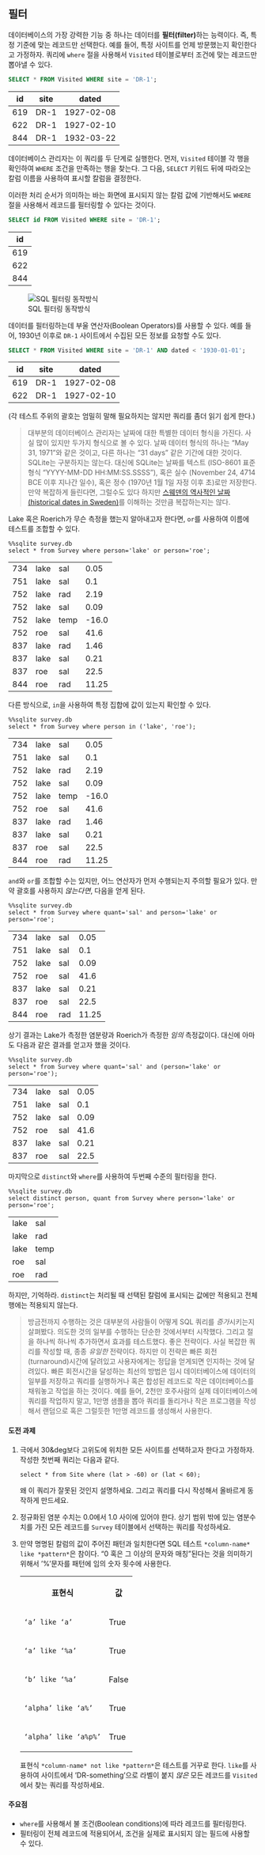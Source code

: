 
## 필터



데이터베이스의 가장 강력한 기능 중 하나는 데이터를 **필터(filter)**하는 능력이다.
즉, 특정 기준에 맞는 레코드만 선택한다. 예를 들어, 특정 사이트를 언제 방문했는지 확인한다고 가정하자.
쿼리에 `where` 절을 사용해서 `Visited` 테이블로부터 조건에 맞는 레코드만 뽑아낼 수 있다.


```sql
SELECT * FROM Visited WHERE site = 'DR-1';
```

| id     | site   | dated      | 
| ------ | ------ | ---------- |
| 619    | DR-1   | 1927-02-08 | 
| 622    | DR-1   | 1927-02-10 | 
| 844    | DR-1   | 1932-03-22 | 


데이터베이스 관리자는 이 쿼리를 두 단계로 실행한다. 
먼저, `Visited` 테이블 각 행을 확인하여 `WHERE` 조건을 만족하는 행을 찾는다. 
그 다음, `SELECT` 키워드 뒤에 따라오는 칼럼 이름을 사용하여 표시할 칼럼을 결정한다.

이러한 처리 순서가 의미하는 바는 화면에 표시되지 않는 칼럼 값에 기반해서도 `WHERE` 절을 사용해서 레코드를 필터링할 수 있다는 것이다.

```sql
SELECT id FROM Visited WHERE site = 'DR-1';
```

| id     | 
| ------ |
| 619    | 
| 622    | 
| 844    | 

![SQL 필터링 동작방식](img/sql-filter.svg)


데이터를 필터링하는데 부울 연산자(Boolean Operators)를 사용할 수 있다. 예를 들어, 1930년 이후로 `DR-1` 사이트에서 수집된 모든 정보를 요청할 수도 있다.


```sql
SELECT * FROM Visited WHERE site = 'DR-1' AND dated < '1930-01-01';
```

| id     | site   | dated      | 
| ------ | ------ | ---------- |
| 619    | DR-1   | 1927-02-08 | 
| 622    | DR-1   | 1927-02-10 | 


(각 테스트 주위의 괄호는 엄밀히 말해 필요하지는 않지만 쿼리를 좀더 읽기 쉽게 한다.)

> 대부분의 데이터베이스 관리자는 날짜에 대한 특별한 데이터 형식을 가진다.
> 사실 많이 있지만 두가지 형식으로 볼 수 있다. 날짜 데이터 형식의 하나는 "May 31, 1971"와 같은 것이고,
> 다른 하나는 "31 days" 같은 기간에 대한 것이다.
> SQLite는 구분하지는 않는다. 대신에 SQLite는 날짜를 텍스트 (ISO-8601 표준 형식 "YYYY-MM-DD HH:MM:SS.SSSS"), 혹은 
> 실수 (November 24, 4714 BCE 이후 지나간 일수), 혹은 정수 (1970년 1월 1일 자정 이후 초)로만 저장한다.
> 만약 복잡하게 들린다면, 그럴수도 있다 하지만 [스웨덴의 역사적인 날짜(historical dates in Sweden)](http://en.wikipedia.org/wiki/Swedish_calendar)를
> 이해하는 것만큼 복잡하는지는 않다.


Lake 혹은 Roerich가 무슨 측정을 했는지 알아내고자 한다면, `or`를 사용하여 이름에 테스트를 조합할 수 있다.


<pre class="in"><code>%%sqlite survey.db
select * from Survey where person=&#39;lake&#39; or person=&#39;roe&#39;;</code></pre>

<div class="out"><table>
<tr><td>734</td><td>lake</td><td>sal</td><td>0.05</td></tr>
<tr><td>751</td><td>lake</td><td>sal</td><td>0.1</td></tr>
<tr><td>752</td><td>lake</td><td>rad</td><td>2.19</td></tr>
<tr><td>752</td><td>lake</td><td>sal</td><td>0.09</td></tr>
<tr><td>752</td><td>lake</td><td>temp</td><td>-16.0</td></tr>
<tr><td>752</td><td>roe</td><td>sal</td><td>41.6</td></tr>
<tr><td>837</td><td>lake</td><td>rad</td><td>1.46</td></tr>
<tr><td>837</td><td>lake</td><td>sal</td><td>0.21</td></tr>
<tr><td>837</td><td>roe</td><td>sal</td><td>22.5</td></tr>
<tr><td>844</td><td>roe</td><td>rad</td><td>11.25</td></tr>
</table></div>


다른 방식으로, `in`을 사용하여 특정 집합에 값이 있는지 확인할 수 있다.


<pre class="in"><code>%%sqlite survey.db
select * from Survey where person in (&#39;lake&#39;, &#39;roe&#39;);</code></pre>

<div class="out"><table>
<tr><td>734</td><td>lake</td><td>sal</td><td>0.05</td></tr>
<tr><td>751</td><td>lake</td><td>sal</td><td>0.1</td></tr>
<tr><td>752</td><td>lake</td><td>rad</td><td>2.19</td></tr>
<tr><td>752</td><td>lake</td><td>sal</td><td>0.09</td></tr>
<tr><td>752</td><td>lake</td><td>temp</td><td>-16.0</td></tr>
<tr><td>752</td><td>roe</td><td>sal</td><td>41.6</td></tr>
<tr><td>837</td><td>lake</td><td>rad</td><td>1.46</td></tr>
<tr><td>837</td><td>lake</td><td>sal</td><td>0.21</td></tr>
<tr><td>837</td><td>roe</td><td>sal</td><td>22.5</td></tr>
<tr><td>844</td><td>roe</td><td>rad</td><td>11.25</td></tr>
</table></div>


`and`와 `or`를 조합할 수는 있지만, 어느 연산자가 먼저 수행되는지 주의할 필요가 있다.
만약 괄호를 사용하지 *않는다면*, 다음을 얻게 된다.


<pre class="in"><code>%%sqlite survey.db
select * from Survey where quant=&#39;sal&#39; and person=&#39;lake&#39; or person=&#39;roe&#39;;</code></pre>

<div class="out"><table>
<tr><td>734</td><td>lake</td><td>sal</td><td>0.05</td></tr>
<tr><td>751</td><td>lake</td><td>sal</td><td>0.1</td></tr>
<tr><td>752</td><td>lake</td><td>sal</td><td>0.09</td></tr>
<tr><td>752</td><td>roe</td><td>sal</td><td>41.6</td></tr>
<tr><td>837</td><td>lake</td><td>sal</td><td>0.21</td></tr>
<tr><td>837</td><td>roe</td><td>sal</td><td>22.5</td></tr>
<tr><td>844</td><td>roe</td><td>rad</td><td>11.25</td></tr>
</table></div>


상기 결과는 Lake가 측정한 염분량과 Roerich가 측정한 *임의* 측정값이다.
대신에 아마도 다음과 같은 결과를 얻고자 했을 것이다.


<pre class="in"><code>%%sqlite survey.db
select * from Survey where quant=&#39;sal&#39; and (person=&#39;lake&#39; or person=&#39;roe&#39;);</code></pre>

<div class="out"><table>
<tr><td>734</td><td>lake</td><td>sal</td><td>0.05</td></tr>
<tr><td>751</td><td>lake</td><td>sal</td><td>0.1</td></tr>
<tr><td>752</td><td>lake</td><td>sal</td><td>0.09</td></tr>
<tr><td>752</td><td>roe</td><td>sal</td><td>41.6</td></tr>
<tr><td>837</td><td>lake</td><td>sal</td><td>0.21</td></tr>
<tr><td>837</td><td>roe</td><td>sal</td><td>22.5</td></tr>
</table></div>


마지막으로 `distinct`와 `where`를 사용하여  두번째 수준의 필터링을 한다.


<pre class="in"><code>%%sqlite survey.db
select distinct person, quant from Survey where person=&#39;lake&#39; or person=&#39;roe&#39;;</code></pre>

<div class="out"><table>
<tr><td>lake</td><td>sal</td></tr>
<tr><td>lake</td><td>rad</td></tr>
<tr><td>lake</td><td>temp</td></tr>
<tr><td>roe</td><td>sal</td></tr>
<tr><td>roe</td><td>rad</td></tr>
</table></div>


하지만, 기억하라. `distinct`는 처리될 때 선택된 칼럼에 표시되는 값에만 적용되고 전체 행에는 적용되지 않는다.

> 방금전까지 수행하는 것은 대부분의 사람들이 어떻게 SQL 쿼리를 *증가*시키는지 살펴봤다.
> 의도한 것의 일부를 수행하는 단순한 것에서부터 시작했다.
> 그리고 절을 하나씩 하나씩 추가하면서 효과를 테스트했다. 좋은 전략이다. 사실 복잡한 쿼리를 작성할 때, 종종 *유일한* 전략이다.
> 하지만 이 전략은 빠른 회전(turnaround)시간에 달려있고 사용자에게는 정답을 얻게되면 인지하는 것에 달려있다.
> 빠른 회전시간을 달성하는 최선의 방법은 임시 데이터베이스에 데이터의 일부를 저장하고 쿼리를 실행하거나 혹은 
> 합성된 레코드로 작은 데이터베이스를 채워놓고 작업을 하는 것이다.
> 예를 들어, 2천만 호주사람의 실제 데이터베이스에 쿼리를 작업하지 말고,
> 1만명 샘플을 뽑아 쿼리를 돌리거나 작은 프로그램을 작성해서 랜덤으로 혹은 그럴듯한 1만명 레코드를 생성해서 사용한다.


#### 도전 과제

1.  극에서 30&deg보다 고위도에 위치한 모든 사이트를 선택하고자 한다고 가정하자.
    작성한 첫번째 쿼리는 다음과 같다.

    ~~~
    select * from Site where (lat > -60) or (lat < 60);
    ~~~

    왜 이 쿼리가 잘못된 것인지 설명하세요.
    그리고 쿼리를 다시 작성해서 올바르게 동작하게 만드세요.

2.  정규화된 염분 수치는 0.0에서 1.0 사이에 있어야 한다.
    상기 범위 밖에 있는 염분수치를 가진 모든 레코드를 `Survey` 테이블에서 선택하는 쿼리를 작성하세요.

3.  만약 명명된 칼럼의 값이 주어진 패턴과 일치한다면 SQL 테스트 `*column-name* like *pattern*`은 참이다.
    "0 혹은 그 이상의 문자와 매칭"된다는 것을 의미하기 위해서 '%'문자를 패턴에 임의 숫자 횟수에 사용한다.

    <table>
      <tr> <th>표현식</th> <th>값</th> </tr>
      <tr> <td><code>'a' like 'a'</code></td> <td>True</td> </tr>
      <tr> <td><code>'a' like '%a'</code></td> <td>True</td> </tr>
      <tr> <td><code>'b' like '%a'</code></td> <td>False</td> </tr>
      <tr> <td><code>'alpha' like 'a%'</code></td> <td>True</td> </tr>
      <tr> <td><code>'alpha' like 'a%p%'</code></td> <td>True</td> </tr>
    </table>
    
    표현식 `*column-name* not like *pattern*`은 테스트를 거꾸로 한다.
    `like`를 사용하여 사이트에서 'DR-something'으로 라벨이 붙지 *않은* 모든 레코드를 `Visited`에서 찾는 쿼리를 작성하세요.


<div class="keypoints" markdown="1">
#### 주요점

*   `where`를 사용해서 불 조건(Boolean conditions)에 따라 레코드를 필터링한다.
*   필터링이 전체 레코드에 적용되어서, 조건을 실제로 표시되지 않는 필드에 사용할 수 있다.
</div>


<pre class="in"><code></code></pre>
